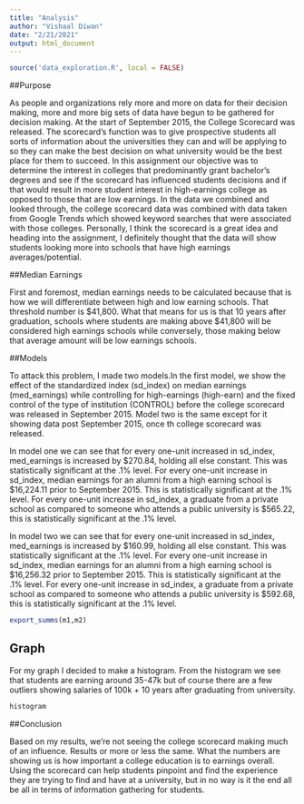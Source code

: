 ```yaml
---
title: "Analysis"
author: "Vishaal Diwan"
date: "2/21/2021"
output: html_document
---
```


```r
source('data_exploration.R', local = FALSE)
```

##Purpose

As people and organizations rely more and more on data for their decision making, more and more big sets of data have begun to be gathered for decision making. At the start of September 2015, the College Scorecard was released. The scorecard's function was to give prospective students all sorts of information about the universities they can and will be applying to so they can make the best decision on what university would be the best place for them to succeed. In this assignment our objective was to determine the interest in colleges that predominantly grant bachelor's degrees and see if the scorecard has influenced students decisions and if that would result in more student interest in high-earnings college as opposed to those that are low earnings. In the data we combined and looked through, the college scorecard data was combined with data taken from Google Trends which showed keyword searches that were associated with those colleges. Personally, I think the scorecard is a great idea and heading into the assignment, I definitely thought that the data will show students looking more into schools that have high earnings averages/potential. 

##Median Earnings

First and foremost, median earnings needs to be calculated because that is how we will differentiate between high and low earning schools. That threshold number is $41,800. What that means for us is that 10 years after graduation, schools where students are making above $41,800 will be considered high earnings schools while conversely, those making below that average amount will be low earnings schools. 

##Models

To attack this problem, I made two models.In the first model, we show the effect of the standardized index (sd_index) on median earnings (med_earnings) while controlling for high-earnings (high-earn) and the fixed control of the type of institution (CONTROL) before the college scorecard was released in September 2015. Model two is the same except for it showing data post September 2015, once th college scorecard was released. 

In model one we can see that for every one-unit increased in sd_index, med_earnings is increased by $270.84, holding all else constant. This was statistically significant at the .1% level. For every one-unit increase in sd_index, median earnings for an alumni from a high earning school is $16,224.11 prior to September 2015. This is statistically significant at the .1% level. For every one-unit increase in sd_index, a graduate from a private school as compared to someone who attends a public university is $565.22, this is statistically significant at the .1% level. 

In model two we can see that for every one-unit increased in sd_index, med_earnings is increased by $160.99, holding all else constant. This was statistically significant at the .1% level. For every one-unit increase in sd_index, median earnings for an alumni from a high earning school is $16,256.32 prior to September 2015. This is statistically significant at the .1% level. For every one-unit increase in sd_index, a graduate from a private school as compared to someone who attends a public university is $592.68, this is statistically significant at the .1% level. 

```r
export_summs(m1,m2)
```

## Graph

For my graph I decided to make a histogram. From the histogram we see that students are earning around 35-47k but of course there are a few outliers showing salaries of 100k + 10 years after graduating from university.

```r
histogram
```

##Conclusion

Based on my results, we're not seeing the college scorecard making much of an influence. Results or more or less the same. What the numbers are showing us is how important a college education is to earnings overall. Using the scorecard can help students pinpoint and find the experience they are trying to find and have at a university, but in no way is it the end all be all in terms of information gathering for students.